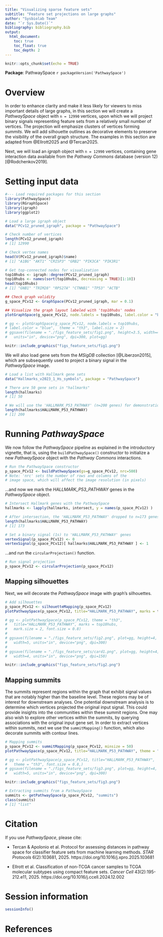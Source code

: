 ```yaml
---
title: "Visualizing sparse feature sets"
subtitle: "Feature set projections on large graphs"
author: "Sysbiolab Team"
date: "`r Sys.Date()`"
bibliography: bibliography.bib
output: 
  html_document:
    toc: true
    toc_float: true
    toc_depth: 2
---
```


```r
knitr::opts_chunk$set(echo = TRUE)
```

**Package**: PathwaySpace `r packageVersion('PathwaySpace')`
<br/>

# Overview

In order to enhance clarity and make it less likely for viewers to miss important details of large graphs, in this section we will create a *PathwaySpace* object with `n = 12990` vertices, upon which we will project binary signals representing feature sets from a relatively small number of vertices. The projection will emphasize clusters of vertices forming *summits*. We will add silhouette outlines as decorative elements to preserve the visibility of the overall graph structure. The examples in this section are adapted from @Ellrott2025 and @Tercan2025.

Next, we will load an *igraph* object with `n = 12990` vertices, containing gene interaction data available from the *Pathway Commons* database (version 12) [@Rodchenkov2019].

# Setting input data

```r
#--- Load required packages for this section
library(PathwaySpace)
library(RGraphSpace)
library(igraph)
library(ggplot2)
```

```r
# Load a large igraph object
data("PCv12_pruned_igraph", package = "PathwaySpace")

# Check number of vertices
length(PCv12_pruned_igraph)
# [1] 12990

# Check vertex names
head(V(PCv12_pruned_igraph)$name)
# [1] "A1BG" "AKT1" "CRISP3" "GRB2" "PIK3CA" "PIK3R1"

# Get top-connected nodes for visualization
top10hubs <- igraph::degree(PCv12_pruned_igraph)
top10hubs <- names(sort(top10hubs, decreasing = TRUE)[1:10])
head(top10hubs)
# [1] "GNB1" "TRIM28" "RPS27A" "CTNNB1" "TP53" "ACTB"
```

```r
## Check graph validity
g_space_PCv12 <- GraphSpace(PCv12_pruned_igraph, mar = 0.1)
```

```r
## Visualize the graph layout labeled with 'top10hubs' nodes
plotGraphSpace(g_space_PCv12, node.labels = top10hubs, label.color = "blue", theme = "th3")
```

```r
# gg <- plotGraphSpace(g_space_PCv12, node.labels = top10hubs,
# label.color = "blue",  theme = "th3", label.size = 2)
# ggsave(filename = "./figs_feature_sets/fig1.png", height=3.5, width=4.5,
#   units="in", device="png", dpi=300, plot=gg)
```

```r
knitr::include_graphics("figs_feature_sets/fig1.png")
```

We will also load gene sets from the *MSigDB* collection [@Liberzon2015], which are subsequently used to project a binary signal in the *PathwaySpace* image.

```r
# Load a list with Hallmark gene sets
data("Hallmarks_v2023_1_Hs_symbols", package = "PathwaySpace")

# There are 50 gene sets in "hallmarks"
length(hallmarks)
# [1] 50

# We will use the 'HALLMARK_P53_PATHWAY' (n=200 genes) for demonstration
length(hallmarks$HALLMARK_P53_PATHWAY)
# [1] 200
```


# Running *PathwaySpace*

We now follow the *PathwaySpace* pipeline as explained in the introductory vignette, that is, using the `buildPathwaySpace()` constructor to initialize a new *PathwaySpace* object with the *Pathway Commons* interactions.

```r
# Run the PathwaySpace constructor
p_space_PCv12 <- buildPathwaySpace(gs=g_space_PCv12, nrc=500)
# Note: 'nrc' sets the number of rows and columns of the
# image space, which will affect the image resolution (in pixels)
```

...and now we mark the *HALLMARK_P53_PATHWAY* genes in the *PathwaySpace* object.

```r
# Intersect Hallmark genes with the PathwaySpace
hallmarks <- lapply(hallmarks, intersect, y = names(p_space_PCv12) )

# After intersection, the 'HALLMARK_P53_PATHWAY' dropped to n=173 genes
length(hallmarks$HALLMARK_P53_PATHWAY)
# [1] 173

# Set a binary signal (1s) to 'HALLMARK_P53_PATHWAY' genes
vertexSignal(p_space_PCv12) <- 0
vertexSignal(p_space_PCv12)[ hallmarks$HALLMARK_P53_PATHWAY ] <- 1
```

...and run the `circularProjection()` function.

```r
# Run signal projection
p_space_PCv12 <- circularProjection(p_space_PCv12)
```


## Mapping silhouettes

Next, we will decorate the *PathwaySpace* image with graph's silhouettes.

```r
# Add silhouettes
p_space_PCv12 <- silhouetteMapping(p_space_PCv12)
plotPathwaySpace(p_space_PCv12, title="HALLMARK_P53_PATHWAY", marks = top10hubs, mark.size = 2, theme = "th3")
```

```r
# gg <- plotPathwaySpace(p_space_PCv12, theme = "th3",
#   title="HALLMARK_P53_PATHWAY", marks = top10hubs,
#   mark.size = 2, font.size = 0.8)
# 
# ggsave(filename = "./figs_feature_sets/fig2.png", plot=gg, height=4,
#   width=5, units="in", device="png", dpi=300)
# 
# ggsave(filename = "./figs_feature_sets/card1.png", plot=gg, height=4,
#   width=4, units="in", device="png", dpi=150)
```

```r
knitr::include_graphics("figs_feature_sets/fig2.png")
```



## Mapping summits

The summits represent regions within the graph that exhibit signal values that are notably higher than the baseline level. These regions may be of interest for downstream analyses. One potential downstream analysis is to determine which vertices projected the original input signal. This could provide insights into the communities within these summit regions. One may also wish to explore other vertices within the summits, by querying associations with the original input gene set. In order to extract vertices within summits, next we use the `summitMapping()` function, which also decorate summits with contour lines.

```r
# Mapping summits
p_space_PCv12 <- summitMapping(p_space_PCv12, minsize = 50)
plotPathwaySpace(p_space_PCv12, title="HALLMARK_P53_PATHWAY", theme = "th3")
```

```r
# gg <- plotPathwaySpace(p_space_PCv12, title="HALLMARK_P53_PATHWAY", 
#   theme = "th3", font.size = 0.8,)
# ggsave(filename = "./figs_feature_sets/fig3.png", plot=gg, height=4,
#   width=5, units="in", device="png", dpi=300)
```

```r
knitr::include_graphics("figs_feature_sets/fig3.png")
```

```r
# Extracting summits from a PathwaySpace
summits <- getPathwaySpace(p_space_PCv12, "summits")
class(summits)
# [1] "list"
```



# Citation

If you use *PathwaySpace*, please cite:

* Tercan & Apolonio et al. Protocol for assessing distances in pathway space for classifier feature sets from machine learning methods. *STAR Protocols* 6(2):103681, 2025. https://doi.org/10.1016/j.xpro.2025.103681

* Ellrott et al. Classification of non-TCGA cancer samples to TCGA molecular subtypes using compact feature sets. *Cancer Cell* 43(2):195-212.e11, 2025. https://doi.org/10.1016/j.ccell.2024.12.002



# Session information
```r
sessionInfo()
```



# References


